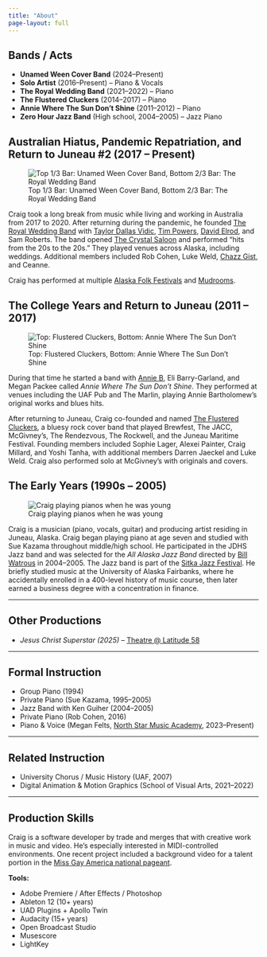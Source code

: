 ```yaml
---
title: "About"
page-layout: full
---
```


## Bands / Acts

- **Unamed Ween Cover Band** (2024–Present)  
- **Solo Artist** (2016–Present) – Piano & Vocals 
- **The Royal Wedding Band** (2021–2022) – Piano  
- **The Flustered Cluckers** (2014–2017) – Piano  
- **Annie Where The Sun Don’t Shine** (2011–2012) – Piano  
- **Zero Hour Jazz Band** (High school, 2004–2005) – Jazz Piano 

## Australian Hiatus, Pandemic Repatriation, and Return to Juneau #2 (2017 – Present)

![Top 1/3 Bar: Unamed Ween Cover Band, Bottom 2/3 Bar: The Royal Wedding Band](/static/media/About-Adult-Banner.png)

Craig took a long break from music while living and working in Australia from 2017 to 2020. After returning during the pandemic, he founded [The Royal Wedding Band](https://www.instagram.com/theroyalweddingband/) with [Taylor Dallas Vidic](https://www.taylorvidic.com/), [Tim Powers](https://www.instagram.com/tim_in_ak/), [David Elrod](https://www.instagram.com/thedavidelrod/), and Sam Roberts. The band opened [The Crystal Saloon](https://www.crystalsaloon.com/) and performed "hits from the 20s to the 20s." They played venues across Alaska, including weddings. Additional members included Rob Cohen, Luke Weld, [Chazz Gist](https://www.instagram.com/chazzgist/), and Ceanne.

Craig has performed at multiple [Alaska Folk Festivals](https://akfolkfest.org/) and [Mudrooms](https://mudrooms.org/).

## The College Years and Return to Juneau (2011 – 2017)

![Top: Flustered Cluckers, Bottom: Annie Where The Sun Don't Shine](/static/media/About-College-Banner.png)

During that time he started a band with [Annie B](http://www.anniebalaska.com/), Eli Barry-Garland, and Megan Packee called *Annie Where The Sun Don't Shine*. They performed at venues including the UAF Pub and The Marlin, playing Annie Bartholomew’s original works and blues hits.

After returning to Juneau, Craig co-founded and named [The Flustered Cluckers](https://www.facebook.com/flusteredcluckers), a bluesy rock cover band that played Brewfest, The JACC, McGivney's, The Rendezvous, The Rockwell, and the Juneau Maritime Festival. Founding members included Sophie Lager, Alexei Painter, Craig Millard, and Yoshi Tanha, with additional members Darren Jaeckel and Luke Weld. Craig also performed solo at McGivney’s with originals and covers.

## The Early Years (1990s – 2005)

![Craig playing pianos when he was young](/static/media/About-Young-Banner.png)

Craig is a musician (piano, vocals, guitar) and producing artist residing in Juneau, Alaska. Craig began playing piano at age seven and studied with Sue Kazama throughout middle/high school. He participated in the JDHS Jazz band and was selected for the *All Alaska Jazz Band* directed by [Bill Watrous](https://en.wikipedia.org/wiki/Bill_Watrous) in 2004–2005. The Jazz band is part of the [Sitka Jazz Festival](https://en.wikipedia.org/wiki/Sitka_Jazz_Festival). He briefly studied music at the University of Alaska Fairbanks, where he accidentally enrolled in a 400-level history of music course, then later earned a business degree with a concentration in finance.

---

## Other Productions

- *Jesus Christ Superstar (2025)* – [Theatre @ Latitude 58](https://www.facebook.com/theateratlatitude58admin/)

---

## Formal Instruction

- Group Piano (1994)  
- Private Piano (Sue Kazama, 1995–2005)  
- Jazz Band with Ken Guiher (2004–2005)  
- Private Piano (Rob Cohen, 2016)  
- Piano & Voice (Megan Felts, [North Star Music Academy](https://northstarmusicacademy.com/), 2023–Present)

---

## Related Instruction

- University Chorus / Music History (UAF, 2007)  
- Digital Animation & Motion Graphics (School of Visual Arts, 2021–2022)

---

## Production Skills

Craig is a software developer by trade and merges that with creative work in music and video. He’s especially interested in MIDI-controlled environments. One recent project included a background video for a talent portion in the [Miss Gay America national pageant](http://www.missgayamerica.com/).

**Tools:**

- Adobe Premiere / After Effects / Photoshop
- Ableton 12 (10+ years)  
- UAD Plugins + Apollo Twin  
- Audacity (15+ years)  
- Open Broadcast Studio
- Musescore  
- LightKey
